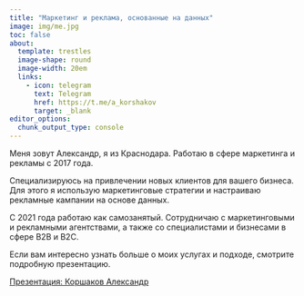 ```yaml
---
title: "Маркетинг и реклама, основанные на данных"
image: img/me.jpg
toc: false
about: 
  template: trestles 
  image-shape: round
  image-width: 20em
  links: 
    - icon: telegram
      text: Telegram
      href: https://t.me/a_korshakov
      target: _blank
editor_options: 
  chunk_output_type: console
---
```


Меня зовут Александр, я из Краснодара. Работаю в сфере маркетинга и рекламы с 2017 года.

Специализируюсь на привлечении новых клиентов для вашего бизнеса. Для этого я использую маркетинговые стратегии и настраиваю рекламные кампании на основе данных.

С 2021 года работаю как самозанятый. Сотрудничаю с маркетинговыми и рекламными агентствами, а также со специалистами и бизнесами в сфере B2B и B2C.

Если вам интересно узнать больше о моих услугах и подходе, смотрите подробную презентацию.

[Презентация: Коршаков Александр](/about/korshakov.qmd){target="_blank"}




